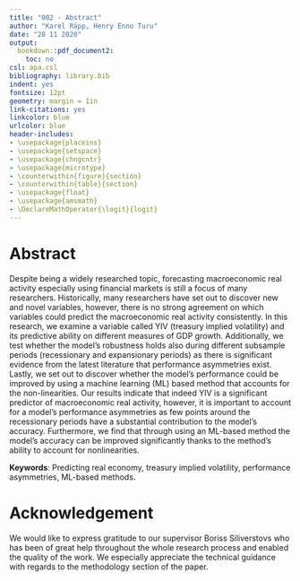 ```yaml
---
title: "002 - Abstract"
author: "Karel Räpp, Henry Enno Turu"
date: "28 11 2020"
output: 
  bookdown::pdf_document2:
    toc: no
csl: apa.csl
bibliography: library.bib
indent: yes
fontsize: 12pt
geometry: margin = 1in
link-citations: yes
linkcolor: blue
urlcolor: blue
header-includes:
- \usepackage{placeins}
- \usepackage{setspace}
- \usepackage{chngcntr}
- \usepackage{microtype}
- \counterwithin{figure}{section}
- \counterwithin{table}{section}
- \usepackage{float}
- \usepackage{amsmath}
- \DeclareMathOperator{\logit}{logit}
---
```




\singlespacing

# Abstract {-}

Despite being a widely researched topic, forecasting macroeconomic real activity especially using financial markets is still a focus of many researchers. Historically, many researchers have set out to discover new and novel variables, however, there is no strong agreement on which variables could predict the macroeconomic real activity consistently. In this research, we examine a variable called YIV (treasury implied volatility) and its predictive ability on different measures of GDP growth. Additionally, we test whether the model’s robustness holds also during different subsample periods (recessionary and expansionary periods) as there is significant evidence from the latest literature that performance asymmetries exist. Lastly, we set out to discover whether the model’s performance could be improved by using a machine learning (ML) based method that accounts for the non-linearities. Our results indicate that indeed YIV is a significant predictor of macroeconomic real activity, however, it is important to account for a model’s performance asymmetries as few points around the recessionary periods have a substantial contribution to the model’s accuracy. Furthermore, we find that through using an ML-based method the model’s accuracy can be improved significantly thanks to the method’s ability to account for nonlinearities.



\begingroup
\noindent 
**Keywords**: Predicting real economy, treasury implied volatility, performance asymmetries, ML-based methods.
\endgroup

# Acknowledgement {-}

We would like to express gratitude to our supervisor Boriss Siliverstovs who has been of great help throughout the whole research process and enabled the quality of the work. We especially appreciate the technical guidance with regards to the methodology section of the paper.




